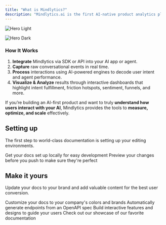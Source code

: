```yaml
---
title: "What is Mindlytics?"
description: "Mindlytics.ai is the first AI-native product analytics platform designed specifically for AI-driven applications—ranging from LLM-powered apps and chatbots to autonomous agents. Think of Mindlytics as the equivalent of Google Analytics, but purpose-built for LLM-based conversational experiences."
---
```


<img
  className="block dark:hidden"
  src="/images/hero-light.png"
  alt="Hero Light"
/>

<img
  className="hidden dark:block"
  src="/images/hero-dark.png"
  alt="Hero Dark"
/>

### How It Works

1. **Integrate** Mindlytics via SDK or API into your AI app or agent.
2. **Capture** raw conversational events in real time.
3. **Process** interactions using AI-powered engines to decode user intent and agent performance.
4. **Visualize & Analyze** results through interactive dashboards that highlight intent fulfillment, friction hotspots, sentiment, funnels, and more.

If you’re building an AI-first product and want to truly **understand how users interact with your AI**, Mindlytics provides the tools to **measure, optimize, and scale** effectively.

## Setting up

The first step to world-class documentation is setting up your editing environments.

<CardGroup cols={2}>
  <Card title="Edit Your Docs" icon="pen-to-square" href="https://mintlify.com/docs/quickstart">
    Get your docs set up locally for easy development
  </Card>
  <Card title="Preview Changes" icon="image" href="https://mintlify.com/docs/development">
    Preview your changes before you push to make sure they're perfect
  </Card>
</CardGroup>

## Make it yours

Update your docs to your brand and add valuable content for the best user conversion.

<CardGroup cols={2}>
  <Card title="Customize Style" icon="palette" href="https://mintlify.com/docs/settings/global">
    Customize your docs to your company's colors and brands
  </Card>
  <Card title="Reference APIs" icon="code" href="https://mintlify.com/docs/api-playground/openapi">
    Automatically generate endpoints from an OpenAPI spec
  </Card>
  <Card title="Add Components" icon="screwdriver-wrench" href="https://mintlify.com/docs/content/components/accordions">
    Build interactive features and designs to guide your users
  </Card>
  <Card title="Get Inspiration" icon="stars" href="https://mintlify.com/customers">
    Check out our showcase of our favorite documentation
  </Card>
</CardGroup>